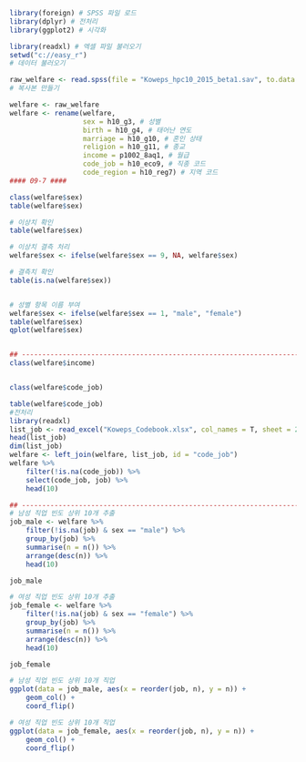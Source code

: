 
```r
library(foreign) # SPSS 파일 로드
library(dplyr) # 전처리
library(ggplot2) # 시각화

library(readxl) # 엑셀 파일 불러오기
setwd("c://easy_r")
# 데이터 불러오기

raw_welfare <- read.spss(file = "Koweps_hpc10_2015_beta1.sav", to.data.frame = T)
# 복사본 만들기

welfare <- raw_welfare
welfare <- rename(welfare,
                  sex = h10_g3, # 성별
                  birth = h10_g4, # 태어난 연도
                  marriage = h10_g10, # 혼인 상태
                  religion = h10_g11, # 종교
                  income = p1002_8aq1, # 월급
                  code_job = h10_eco9, # 직종 코드
                  code_region = h10_reg7) # 지역 코드
#### 09-7 ####

class(welfare$sex)
table(welfare$sex)

# 이상치 확인
table(welfare$sex)

# 이상치 결측 처리
welfare$sex <- ifelse(welfare$sex == 9, NA, welfare$sex)

# 결측치 확인
table(is.na(welfare$sex))


# 성별 항목 이름 부여
welfare$sex <- ifelse(welfare$sex == 1, "male", "female")
table(welfare$sex)
qplot(welfare$sex)


## -------------------------------------------------------------------- ##
class(welfare$income)


class(welfare$code_job)

table(welfare$code_job)
#전처리
library(readxl)
list_job <- read_excel("Koweps_Codebook.xlsx", col_names = T, sheet = 2)
head(list_job)
dim(list_job)
welfare <- left_join(welfare, list_job, id = "code_job")
welfare %>%
    filter(!is.na(code_job)) %>%
    select(code_job, job) %>%
    head(10)

## -------------------------------------------------------------------- ##
# 남성 직업 빈도 상위 10개 추출
job_male <- welfare %>%
    filter(!is.na(job) & sex == "male") %>%
    group_by(job) %>%
    summarise(n = n()) %>%
    arrange(desc(n)) %>%
    head(10)

job_male

# 여성 직업 빈도 상위 10개 추출
job_female <- welfare %>%
    filter(!is.na(job) & sex == "female") %>%
    group_by(job) %>%
    summarise(n = n()) %>%
    arrange(desc(n)) %>%
    head(10)

job_female

# 남성 직업 빈도 상위 10개 직업
ggplot(data = job_male, aes(x = reorder(job, n), y = n)) +
    geom_col() +
    coord_flip()

# 여성 직업 빈도 상위 10개 직업
ggplot(data = job_female, aes(x = reorder(job, n), y = n)) +
    geom_col() +
    coord_flip()

```
